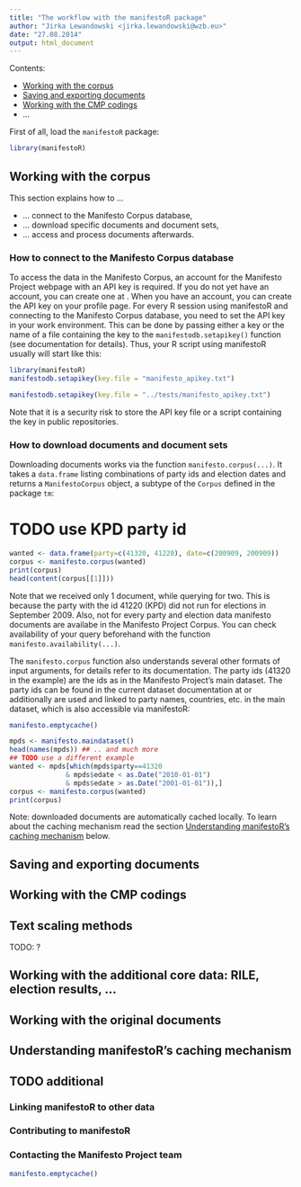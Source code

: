 ```yaml
---
title: "The workflow with the manifestoR package"
author: "Jirka Lewandowski <jirka.lewandowski@wzb.eu>"
date: "27.08.2014"
output: html_document
---
```


Contents:

- [Working with the corpus](#working-with-the-corpus)
- [Saving and exporting documents](#saving-and-exporting-documents)
- [Working with the CMP codings](#working-with-the-cmp-codings)
- ...

First of all, load the `manifestoR` package:

```r
library(manifestoR)
```

## Working with the corpus

This section explains how to ...

- ... connect to the Manifesto Corpus database,
- ... download specific documents and document sets,
- ... access and process documents afterwards.

### How to connect to the Manifesto Corpus database

To access the data in the Manifesto Corpus, an account for the Manifesto Project
webpage with an API key is required.
If you do not yet have an account, you can create one at 
[](https://manifesto-project.wzb.eu/signup).
When you have an account, you can create the API key on your profile page.
For every R session using manifestoR and connecting to the Manifesto Corpus database,
you need to set the API key in your work environment.
This can be done by passing either a key or the name of a file containing the
key to the `manifestodb.setapikey()` function (see documentation for details).
Thus, your R script using manifestoR usually will start like this:

```r
library(manifestoR)
manifestodb.setapikey(key.file = "manifesto_apikey.txt")
```
```r
manifestodb.setapikey(key.file = "../tests/manifesto_apikey.txt")
```

Note that it is a security risk to store the API key file or a script containing
the key in public repositories.

### How to download documents and document sets

Downloading documents works via the function `manifesto.corpus(...)`.
It takes a `data.frame` listing combinations of party ids and election
dates and returns a `ManifestoCorpus` object, a subtype of the `Corpus` defined
in the package `tm`:

# TODO use KPD party id
```r
wanted <- data.frame(party=c(41320, 41220), date=c(200909, 200909))
corpus <- manifesto.corpus(wanted)
print(corpus)
head(content(corpus[[1]]))
```

Note that we received only 1 document, while querying for two.
This is because the party with the id 41220 (KPD) did not run for elections
in September 2009.
Also, not for every party and election data manifesto documents are availabe in the Manifesto Project Corpus.
You can check availability of your query beforehand with the function
`manifesto.availability(...)`.

The `manifesto.corpus` function also understands several other formats of
input arguments, for details refer to its documentation.
The party ids (41320 in the example) are the ids as in the Manifesto Project's
main dataset.
The party ids can be found in the current dataset documentation at
[](https://manifesto-project.wzb.eu/datasets)
or additionally are used and linked to party names, countries, etc. in
the main dataset, which is also accessible via manifestoR:

```r
manifesto.emptycache()
```

```r
mpds <- manifesto.maindataset()
head(names(mpds)) ## .. and much more
## TODO use a different example
wanted <- mpds[which(mpds$party==41320
              & mpds$edate < as.Date("2010-01-01")
              & mpds$edate > as.Date("2001-01-01")),]
corpus <- manifesto.corpus(wanted)
print(corpus)
```



Note: downloaded documents are automatically cached locally. To learn about
the caching mechanism read the section
[Understanding manifestoR's caching mechanism](#understanding-manifestors-caching-mechanism)
below.




## Saving and exporting documents

## Working with the CMP codings

## Text scaling methods

TODO: ?

## Working with the additional core data: RILE, election results, ...

## Working with the original documents

## Understanding manifestoR's caching mechanism

## TODO additional

### Linking manifestoR to other data

### Contributing to manifestoR

### Contacting the Manifesto Project team


```r
manifesto.emptycache()
```

